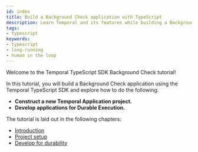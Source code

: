```yaml
---
id: index
title: Build a Background Check application with TypeScript
description: Learn Temporal and its features while building a Background Check application
tags:
- typescript
keywords:
- typescript
- long-running
- human in the loop
---
```


Welcome to the Temporal TypeScript SDK Background Check tutorial!

In this tutorial, you will build a Background Check application using the Temporal TypeScript SDK and explore how to do the following:

- **Construct a new Temporal Application project.**
- **Develop applications for Durable Execution.**

The tutorial is laid out in the following chapters:

- [Introduction](/tutorials/typescript/background-check/introduction.mdx)
- [Project setup](/tutorials/typescript/background-check/project-setup.mdx)
- [Develop for durability](/tutorials/typescript/background-check/durable-execution.mdx)
